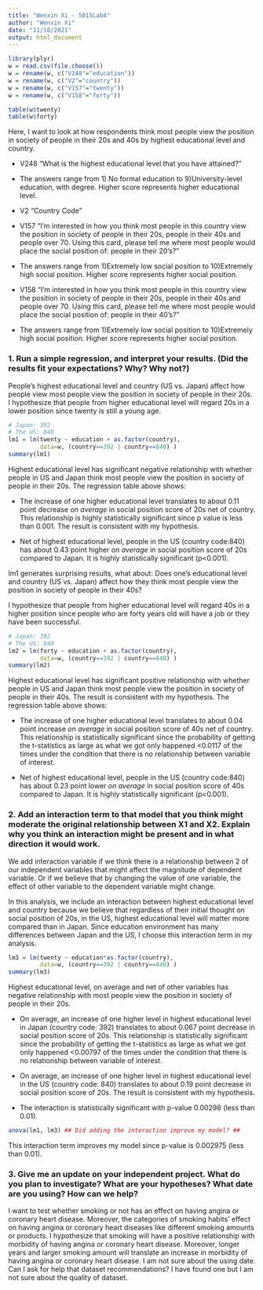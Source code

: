 ---
title: "Wenxin Xi - 5015Lab4"
author: "Wenxin Xi"
date: "11/10/2021"
output: html_document
---

```{r}
library(plyr)
w = read.csv(file.choose())
w = rename(w, c("V248"="education"))
w = rename(w, c("V2"="country"))
w = rename(w, c("V157"="twenty"))
w = rename(w, c("V158"="forty"))

table(w$twenty)
table(w$forty)

```

Here, I want to look at how respondents think most people view the position in society of people in their 20s and 40s by highest educational level and country.

- V248 "What is the highest educational level that you have attained? "
- The answers range from 1) No formal education to 9)University-level education, with degree. Higher score represents higher educational level.

- V2 "Country Code"

- V157 "I'm interested in how you think most people in this country view the position in society of people in their 20s, people in their 40s and people over 70. Using this card, please tell me where most people would place the social position of: people in their 20's?"
- The answers range from 1)Extremely low social position to 10)Extremely high social position. Higher score represents higher social position. 

- V158 "I'm interested in how you think most people in this country view the position in society of people in their 20s, people in their 40s and people over 70. Using this card, please tell me where most people would place the social position of: people in their 40's? "
- The answers range from 1)Extremely low social position to 10)Extremely high social position. Higher score represents higher social position. 

### 1. Run a simple regression, and interpret your results.  (Did the results fit your expectations?  Why?  Why not?) 

People's highest educational level and country (US vs. Japan) affect how people view most people view the position in society of people in their 20s. I hypothesize that people from higher educational level will regard 20s in a lower position since twenty is still a young age.  

```{r}
# Japan: 392
# The US: 840
lm1 = lm(twenty ~ education + as.factor(country), 
         data=w, (country==392 | country==840) )
summary(lm1)
```

Highest educational level has significant negative relationship with whether people in US and Japan think most people view the position in society of people in their 20s. The regression table above shows:

- The increase of one higher educational level translates to about 0.11 point decrease *on average* in social position score of 20s net of country. This relationship is highly statistically significant since p value is less than 0.001. The result is consistent with my hypothesis. 

- Net of highest educational level, people in the US (country code:840) has about 0.43 point higher *on average* in social position score of 20s compared to Japan. It is highly statistically significant (p<0.001).


lm1 generates surprising results, what about: Does one's educational level and country (US vs. Japan) affect how they think most people view the position in society of people in their 40s? 

I hypothesize that people from higher educational level will regard 40s in a higher position since people who are forty years old will have a job or they have been successful. 

```{r}
# Japan: 392
# The US: 840
lm2 = lm(forty ~ education + as.factor(country), 
         data=w, (country==392 | country==840) )
summary(lm2)
```
Highest educational level has significant positive relationship with whether people in US and Japan think most people view the position in society of people in their 40s. The result is consistent with my hypothesis. The regression table above shows:

- The increase of one higher educational level translates to about 0.04 point increase *on average* in social position score of 40s net of country. This relationship is statistically significant since the probability of getting the t-statistics as large as what we got only happened <0.0117 of the times under the condition that there is no relationship between variable of interest.

- Net of highest educational level, people in the US (country code:840) has about 0.23 point lower *on average* in social position score of 40s compared to Japan. It is highly statistically significant (p<0.001).




### 2. Add an interaction term to that model that you think might moderate the original relationship between X1 and X2.  Explain why you think an interaction might be present and in what direction it would work.

We add interaction variable if we think there is a relationship between 2 of our independent variables that might affect the magnitude of dependent variable. 
Or if we believe that by changing the value of one variable, the effect of other variable to the dependent variable might change. 

In this analysis, we include an interaction between highest educational level and country because we believe that regardless of their initial thought on social position of 20s, in the US, highest educational level will matter more compared than in Japan. Since education environment has many differences between Japan and the US, I choose this interaction term in my analysis. 

```{r}
lm3 = lm(twenty ~ education*as.factor(country), 
         data=w, (country==392 | country==840) )
summary(lm3)
```

Highest educational level, on average and net of other variables has negative relationship with most people view the position in society of people in their 20s.


- On average, an increase of one higher level in highest educational level in Japan (country code: 392) translates to about 0.067 point decrease in social position score of 20s. This relationship is statistically significant since the probability of getting the t-statistics as large as what we got only happened <0.00797 of the times under the condition that there is no relationship between variable of interest.

- On average, an increase of one higher level in highest educational level in the US (country code: 840) translates to about 0.19 point decrease in social position score of 20s. The result is consistent with my hypothesis. 

- The interaction is statistically significant with p-value 0.00298 (less than 0.01).


```{r}
anova(lm1, lm3) ## Did adding the interaction improve my model? ##
```

This interaction term improves my model since p-value is 0.002975 (less than 0.01).

### 3. Give me an update on your independent project.  What do you plan to investigate?  What are your hypotheses?  What date are you using?  How can we help? 


I want to test whether smoking or not has an effect on having angina or coronary heart disease. Moreover, the categories of smoking habits' effect on having angina or coronary heart diseases like different smoking amounts or products.
I hypothesize that smoking will have a positive relationship with morbidity of having angina or coronary heart disease. Moreover, longer years and larger smoking amount will translate an increase in morbidity of having angina or coronary heart disease. 
I am not sure about the using date. Can I ask for help that dataset recommendations? I have found one but I am not sure about the quality of dataset. 


















